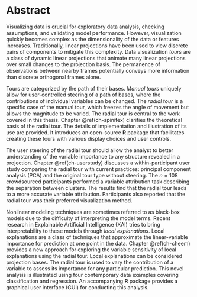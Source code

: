 <!-- Short abstract for MGRO/Bridges: -->
<!-- currently 98 words, may need to be cut to 100 -->
<!--
As the dimensionality of data increases, so does the difficulty of comprehensive visualization. Traditional linear projections view discrete pairs of linear components. Tours are a class of linear projections that animate over small changes to the projection. The manual tour uniquely enables an analyst to steer a path of bases. This thesis discusses a package that facilitates their creation. A user study finds the manual tour outperforms traditional visualizations on a variable attribution task. This work introduces a novel approach to examine the support of nonlinear model explanations with the radial tour. An accompanying package facilitates this analysis.
-->

<!-- at 408 words out of 500, fine-->
# Abstract {-}

<!-- EDA, motivation, linear projections, tours -->
Visualizing data is crucial for exploratory data analysis, checking assumptions, and validating model performance. However, visualization quickly becomes complex as the dimensionality of the data or features increases. Traditionally, linear projections have been used to view discrete pairs of components to mitigate this complexity. Data visualization _tours_ are a class of dynamic linear projections that animate many linear projections over small changes to the projection basis. The permanence of observations between nearby frames potentially conveys more information than discrete orthogonal frames alone.

<!-- manual tours and spinifex -->
Tours are categorized by the path of their bases. _Manual tours_ uniquely allow for user-controlled steering of a path of bases, where the contributions of individual variables can be changed. The _radial tour_ is a specific case of the manual tour, which freezes the angle of movement but allows the magnitude to be varied. The radial tour is central to the work covered in this thesis. Chapter \@ref(ch-spinifex) clarifies the theoretical basis of the radial tour. The details of implementation and illustration of its use are provided. It introduces an open-source __R__ package that facilitates creating these tours with various display choices and user controls.

<!-- user study -->
The user steering of the radial tour should allow the analyst to better understanding of the variable importance to any structure revealed in a projection. Chapter \@ref(ch-userstudy) discusses a within-participant user study comparing the radial tour with current practices: principal component analysis (PCA) and the original tour type without steering. The $n=108$ crowdsourced participants performed a variable attribution task describing the separation between clusters. The results find that the radial tour leads to a more accurate variable attribution. Participants also reported that the radial tour was their preferred visualization method.

<!-- cheem -->
Nonlinear modeling techniques are sometimes referred to as black-box models due to the difficulty of interpreting the model terms. Recent research in Explainable Artificial Intelligence (XAI) tries to bring interpretability to these models through _local explanations_. Local explanations are a class of techniques that approximate the linear-variable importance for prediction at one point in the data. Chapter \@ref(ch-cheem) provides a new approach for exploring the variable sensitivity of local explanations using the radial tour. Local explanations can be considered projection bases. The radial tour is used to vary the contribution of a variable to assess its importance for any particular prediction. This novel analysis is illustrated using four contemporary data examples covering classification and regression. An accompanying __R__ package provides a graphical user interface (GUI) for conducting this analysis.

